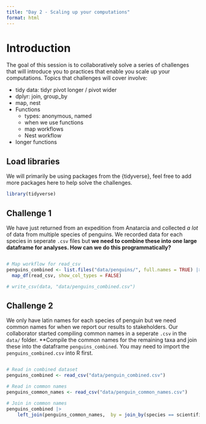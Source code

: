 ```yaml
---
title: "Day 2 - Scaling up your computations"
format: html
---
```


# Introduction

The goal of this session is to collaboratively solve a series of challenges that will introduce you to practices that enable you scale up your computations. Topics that challenges will cover involve: 

- tidy data: tidyr pivot longer / pivot wider
- dplyr: join, group_by
- map, nest
- Functions
    - types: anonymous, named
    - when we use functions
    - map workflows
    - Nest workflow
- longer functions

## Load libraries

We will primarily be using packages from the {tidyverse}, feel free to add more packages here to help solve the challenges.
```r
library(tidyverse)
```


## Challenge 1

<!-- map -->

We have just returned from an expedition from Anatarcia and collected *a lot* of data from multiple species of penguins. We recorded data for each species in seperate `.csv` files but **we need to combine these into one large dataframe for analyses. How can we do this programmatically?** 

```r

```

```r
# Map workflow for read_csv
penguins_combined <- list.files("data/penguins/", full.names = TRUE) |> 
  map_df(read_csv, show_col_types = FALSE)

# write_csv(data, "data/penguins_combined.csv")
```


## Challenge 2 

<!-- join, group_by -->

We only have latin names for each species of penguin but we need common names for when we report our results to stakeholders. Our collaborator started compiling common names in a seperate `.csv` in the `data/` folder. **Compile the common names for the remaining taxa and join these into the dataframe `penguins_combined`. You may need to import the `penguins_combined.csv` into R first. 

```r

```


```r
# Read in combined dataset
penguins_combined <- read_csv("data/penguin_combined.csv")

# Read in common names
penguins_common_names <- read_csv("data/penguin_common_names.csv")

# Join in common names
penguins_combined |> 
    left_join(penguins_common_names,  by = join_by(species == scientific_name)) |> 
  

```
